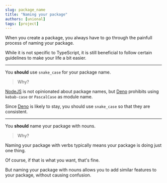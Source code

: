 ```yaml
---
slug: package_name
title: "Naming your package"
authors: [unional]
tags: [project]
---
```


When you create a package,
you always have to go through the painfull process of naming your package.

While it is not specific to TypeScript,
it is still beneficial to follow certain guidelines to make your life a bit easier.

---

You **should** use `snake_case` for your package name.

> Why?

[NodeJS] is not opinionated about package names, but
[Deno] prohibits using `kebab-case` or `PascalCase` as module name.

Since [Deno] is likely to stay, you should use `snake_case` so that they are consistent.

---

You **should** name your package with nouns.

> Why?

Naming your package with verbs typically means your package is doing just one thing.

Of course, if that is what you want, that's fine.

But naming your package with nouns allows you to add similar features to your package, without causing confusion.

[Deno]: https://deno.land/x?page=2#Q&A
[NodeJS]: https://nodejs.org/

